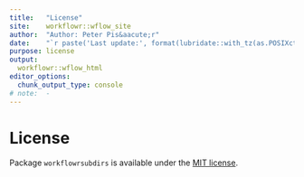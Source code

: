 ```yaml
---
title:   "License"
site:    workflowr::wflow_site
author:  "Author: Peter Pis&aacute;r"
date:    "`r paste('Last update:', format(lubridate::with_tz(as.POSIXct(Sys.time()) + 7200, tzone = 'GMT'), '%Y-%m-%d %H:%M GMT+2'))`"
purpose: license
output:
  workflowr::wflow_html
editor_options:
  chunk_output_type: console
# note:  -
---
```


# License

Package `workflowrsubdirs` is available under the
[MIT license](https://choosealicense.com/licenses/mit/).

